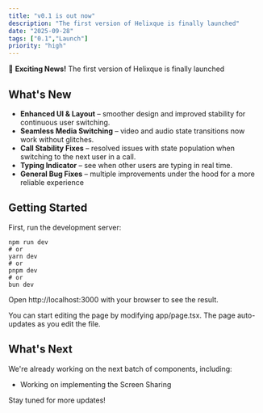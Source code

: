 ```yaml
---
title: "v0.1 is out now"
description: "The first version of Helixque is finally launched"
date: "2025-09-28"
tags: ["0.1","Launch"]
priority: "high"
---
```


🎉 **Exciting News!** The first version of Helixque is finally launched

## What's New

- **Enhanced UI & Layout** – smoother design and improved stability for continuous user switching.
- **Seamless Media Switching** – video and audio state transitions now work without glitches.
- **Call Stability Fixes** – resolved issues with state population when switching to the next user in a call.
- **Typing Indicator** – see when other users are typing in real time.
- **General Bug Fixes** – multiple improvements under the hood for a more reliable experience


## Getting Started

First, run the development server:

```tsx
npm run dev
# or
yarn dev
# or
pnpm dev
# or
bun dev
```
Open http://localhost:3000 with your browser to see the result.

You can start editing the page by modifying app/page.tsx. The page auto-updates as you edit the file.

## What's Next

We're already working on the next batch of components, including:
- Working on implementing the Screen Sharing

Stay tuned for more updates!